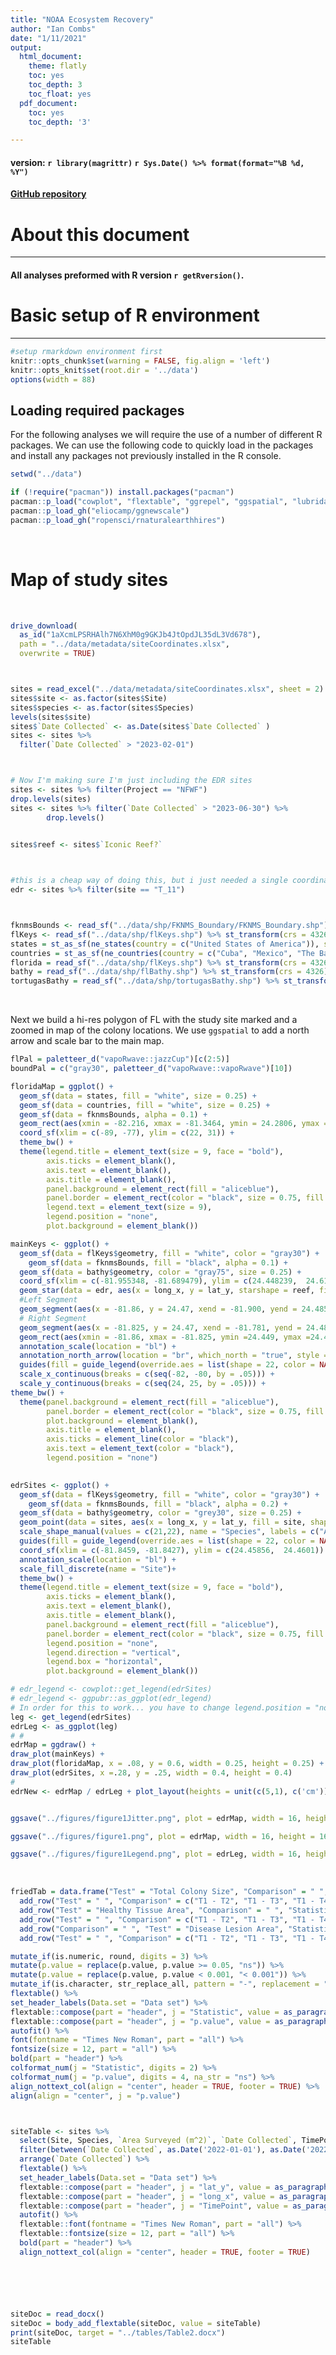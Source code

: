 ```yaml
---
title: "NOAA Ecosystem Recovery"
author: "Ian Combs"
date: "1/11/2021"
output:
  html_document:
    theme: flatly
    toc: yes
    toc_depth: 3
    toc_float: yes
  pdf_document:
    toc: yes
    toc_depth: '3'

---
```



#### version: `r library(magrittr)` `r Sys.Date() %>% format(format="%B %d, %Y")`

#### [GitHub repository](https://github.com/icombs2017/photogrammetryNOAA.git){target="_blank"}

# About this document
***
#### All analyses preformed with R version `r getRversion()`.


# Basic setup of R environment
***

```r
#setup rmarkdown environment first
knitr::opts_chunk$set(warning = FALSE, fig.align = 'left')
knitr::opts_knit$set(root.dir = '../data')
options(width = 88)
```

## Loading required packages
For the following analyses we will require the use of a number of different R packages. We can use the following code to quickly load in the packages and install any packages not previously installed in the R console.

```r
setwd("../data")

if (!require("pacman")) install.packages("pacman")
pacman::p_load("cowplot", "flextable", "ggrepel", "ggspatial", "lubridate", "officer", "paletteer", "patchwork", "rgdal", "rnaturalearth", "sf", "tidyverse", "gdata", "rgeos", "readxl", "ggstar", "cowplot", "ggpubr", "googledrive")
pacman::p_load_gh("eliocamp/ggnewscale")
pacman::p_load_gh("ropensci/rnaturalearthhires")
```
<br>

# Map of study sites

<br>

```r

drive_download(
  as_id("1aXcmLPSRHAlh7N6XhM0g9GKJb4JtOpdJL35dL3Vd678"),
  path = "../data/metadata/siteCoordinates.xlsx", 
  overwrite = TRUE)



sites = read_excel("../data/metadata/siteCoordinates.xlsx", sheet = 2)
sites$site <- as.factor(sites$Site)
sites$species <- as.factor(sites$Species)
levels(sites$site)
sites$`Date Collected` <- as.Date(sites$`Date Collected` )
sites <- sites %>% 
  filter(`Date Collected` > "2023-02-01")



# Now I'm making sure I'm just including the EDR sites
sites <- sites %>% filter(Project == "NFWF")
drop.levels(sites)
sites <- sites %>% filter(`Date Collected` > "2023-06-30") %>% 
        drop.levels()
  

sites$reef <- sites$`Iconic Reef?`    



#this is a cheap way of doing this, but i just needed a single coordinate for the site as a whole, so subsetting one site from EDR and using that for my "EDR" designation
edr <- sites %>% filter(site == "T_11")



fknmsBounds <- read_sf("../data/shp/FKNMS_Boundary/FKNMS_Boundary.shp") %>% st_transform(crs = 4326)
flKeys <- read_sf("../data/shp/flKeys.shp") %>% st_transform(crs = 4326)
states = st_as_sf(ne_states(country = c("United States of America")), scale = "large")
countries = st_as_sf(ne_countries(country = c("Cuba", "Mexico", "The Bahamas"), scale = "large"))
florida = read_sf("../data/shp/flKeys.shp") %>% st_transform(crs = 4326)
bathy = read_sf("../data/shp/flBathy.shp") %>% st_transform(crs = 4326) %>% subset(subset = DATASET %in% c("fl_shelf", "fl_coast"))
tortugasBathy = read_sf("../data/shp/tortugasBathy.shp") %>% st_transform(crs = 4326)

```
<br>

Next we build a hi-res polygon of FL with the study site marked and a zoomed in map of the colony locations. We use `ggspatial` to add a north arrow and scale bar to the main map.
```r
flPal = paletteer_d("vapoRwave::jazzCup")[c(2:5)]
boundPal = c("gray30", paletteer_d("vapoRwave::vapoRwave")[10])

floridaMap = ggplot() +
  geom_sf(data = states, fill = "white", size = 0.25) +
  geom_sf(data = countries, fill = "white", size = 0.25) +
  geom_sf(data = fknmsBounds, alpha = 0.1) +
  geom_rect(aes(xmin = -82.216, xmax = -81.3464, ymin = 24.2806, ymax =24.8452), color = paletteer_d("vapoRwave::vapoRwave")[6], fill = NA, size = 1) +
  coord_sf(xlim = c(-89, -77), ylim = c(22, 31)) +
  theme_bw() +
  theme(legend.title = element_text(size = 9, face = "bold"),
        axis.ticks = element_blank(),
        axis.text = element_blank(),
        axis.title = element_blank(),
        panel.background = element_rect(fill = "aliceblue"),
        panel.border = element_rect(color = "black", size = 0.75, fill = NA),
        legend.text = element_text(size = 9),
        legend.position = "none",
        plot.background = element_blank())

mainKeys <- ggplot() +
  geom_sf(data = flKeys$geometry, fill = "white", color = "gray30") +
    geom_sf(data = fknmsBounds, fill = "black", alpha = 0.1) +
  geom_sf(data = bathy$geometry, color = "gray75", size = 0.25) +
  coord_sf(xlim = c(-81.955348, -81.689479), ylim = c(24.448239,  24.616647)) +
  geom_star(data = edr, aes(x = long_x, y = lat_y, starshape = reef, fill = reef), size = 10)+
  #Left Segment
  geom_segment(aes(x = -81.86, y = 24.47, xend = -81.900, yend = 24.485), size = 0.25) +
  # Right Segment
  geom_segment(aes(x = -81.825, y = 24.47, xend = -81.781, yend = 24.485), size = 0.25) +
  geom_rect(aes(xmin = -81.86, xmax = -81.825, ymin =24.449, ymax =24.47), color = paletteer_d("vapoRwave::vapoRwave")[6], fill = NA, size = 1) +
  annotation_scale(location = "bl") +
  annotation_north_arrow(location = "br", which_north = "true", style = north_arrow_minimal()) +
  guides(fill = guide_legend(override.aes = list(shape = 22, color = NA, size = 4), ncol = 2, order = 1), shape = guide_legend(override.aes = list(size = 3), order = 2), color = guide_legend(override.aes = list(fill = "black", alpha = 0.1), order = 3)) +
  scale_x_continuous(breaks = c(seq(-82, -80, by = .05))) +
  scale_y_continuous(breaks = c(seq(24, 25, by = .05))) +
theme_bw() +
  theme(panel.background = element_rect(fill = "aliceblue"),
        panel.border = element_rect(color = "black", size = 0.75, fill = NA),
        plot.background = element_blank(),
        axis.title = element_blank(),
        axis.ticks = element_line(color = "black"),
        axis.text = element_text(color = "black"),
        legend.position = "none")
  

edrSites <- ggplot() +
  geom_sf(data = flKeys$geometry, fill = "white", color = "gray30") +
    geom_sf(data = fknmsBounds, fill = "black", alpha = 0.2) +
  geom_sf(data = bathy$geometry, color = "grey30", size = 0.25) +
  geom_point(data = sites, aes(x = long_x, y = lat_y, fill = site, shape = species), size = 2, alpha = 1) +
  scale_shape_manual(values = c(21,22), name = "Species", labels = c("ACER", "APAL")) +
  guides(fill = guide_legend(override.aes = list(shape = 22, color = NA, size = 4), ncol = 2, order = 1), shape = guide_legend(override.aes = list(size = 3), order = 2), color = guide_legend(override.aes = list(fill = "black", alpha = 0.1), order = 3)) +
  coord_sf(xlim = c(-81.8459, -81.8427), ylim = c(24.45856,  24.4601)) +
  annotation_scale(location = "bl") +
  scale_fill_discrete(name = "Site")+
  theme_bw() +
  theme(legend.title = element_text(size = 9, face = "bold"),
        axis.ticks = element_blank(),
        axis.text = element_blank(),
        axis.title = element_blank(),
        panel.background = element_rect(fill = "aliceblue"),
        panel.border = element_rect(color = "black", size = 0.75, fill = NA),
        legend.position = "none",
        legend.direction = "vertical",
        legend.box = "horizontal",
        plot.background = element_blank())

# edr_legend <- cowplot::get_legend(edrSites)
# edr_legend <- ggpubr::as_ggplot(edr_legend)
# In order for this to work... you have to change legend.position = "none" to legend.position = "right" (or wve direction you want) the legend from EDR sites above... working to make this better
leg <- get_legend(edrSites)
edrLeg <- as_ggplot(leg)
# #
edrMap = ggdraw() +
draw_plot(mainKeys) +
draw_plot(floridaMap, x = .08, y = 0.6, width = 0.25, height = 0.25) +
draw_plot(edrSites, x =.28, y = .25, width = 0.4, height = 0.4)
# 
edrNew <- edrMap / edrLeg + plot_layout(heights = unit(c(5,1), c('cm')))


ggsave("../figures/figure1Jitter.png", plot = edrMap, width = 16, height = 16, units = "cm", dpi = 600)

ggsave("../figures/figure1.png", plot = edrMap, width = 16, height = 16, units = "cm", dpi = 600)

ggsave("../figures/figure1Legend.png", plot = edrLeg, width = 16, height = 16, units = "cm", dpi = 600)


```





<br>


```r

friedTab = data.frame("Test" = "Total Colony Size", "Comparison" = " ", "Statistic" = fried.total[["statistic"]][["Friedman chi-squared"]], "p.value" = fried.total$p.value[1]) %>% 
  add_row("Test" = " ", "Comparison" = c("T1 - T2", "T1 - T3", "T1 - T4", "T2 - T3", "T2 - T4", "T3 - T4"), "Statistic" = post.total.statistic.melt$value, "p.value" = p.total.melt$value) %>% 
  add_row("Test" = "Healthy Tissue Area", "Comparison" = " ", "Statistic" =  fried.healthy[["statistic"]][["Friedman chi-squared"]], "p.value" = fried.healthy$p.value[1]) %>% 
  add_row("Test" = " ", "Comparison" = c("T1 - T2", "T1 - T3", "T1 - T4", "T2 - T3", "T2 - T4", "T3 - T4"), "Statistic" = post.healthy.statistic.melt$value, "p.value" = p.healthy.melt$value) %>% 
  add_row("Comparison" = " ", "Test" = "Disease Lesion Area", "Statistic" =  fried.disease[["statistic"]][["Friedman chi-squared"]], "p.value" = fried.disease$p.value[1]) %>% 
  add_row("Test" = " ", "Comparison" = c("T1 - T2", "T1 - T3", "T1 - T4", "T2 - T3", "T2 - T4", "T3 - T4"), "Statistic" = post.disease.statistic.melt$value, "p.value" = p.disease.melt$value) %>% 

mutate_if(is.numeric, round, digits = 3) %>%     
mutate(p.value = replace(p.value, p.value >= 0.05, "ns")) %>%
mutate(p.value = replace(p.value, p.value < 0.001, "< 0.001")) %>% 
mutate_if(is.character, str_replace_all, pattern = "-", replacement = "–") %>%
flextable() %>%
set_header_labels(Data.set = "Data set") %>% 
flextable::compose(part = "header", j = "Statistic", value = as_paragraph("Test Statistic")) %>%
flextable::compose(part = "header", j = "p.value", value = as_paragraph(as_i("p"), "-value")) %>% 
autofit() %>%
font(fontname = "Times New Roman", part = "all") %>%
fontsize(size = 12, part = "all") %>%
bold(part = "header") %>% 
colformat_num(j = "Statistic", digits = 2) %>%
colformat_num(j = "p.value", digits = 4, na_str = "ns") %>% 
align_nottext_col(align = "center", header = TRUE, footer = TRUE) %>% 
align(align = "center", j = "p.value")



siteTable <- sites %>% 
  select(Site, Species, `Area Surveyed (m^2)`, `Date Collected`, TimePoint, lat_y, long_x) %>%
  filter(between(`Date Collected`, as.Date('2022-01-01'), as.Date('2022-06-30'))) %>%
  arrange(`Date Collected`) %>% 
  flextable() %>% 
  set_header_labels(Data.set = "Data set") %>% 
  flextable::compose(part = "header", j = "lat_y", value = as_paragraph("Latitude")) %>% 
  flextable::compose(part = "header", j = "long_x", value = as_paragraph("Longitude")) %>% 
  flextable::compose(part = "header", j = "TimePoint", value = as_paragraph("Time Point")) %>% 
  autofit() %>%
  flextable::font(fontname = "Times New Roman", part = "all") %>%
  flextable::fontsize(size = 12, part = "all") %>%
  bold(part = "header") %>% 
  align_nottext_col(align = "center", header = TRUE, footer = TRUE)






siteDoc = read_docx()
siteDoc = body_add_flextable(siteDoc, value = siteTable)
print(siteDoc, target = "../tables/Table2.docx")
siteTable













```





